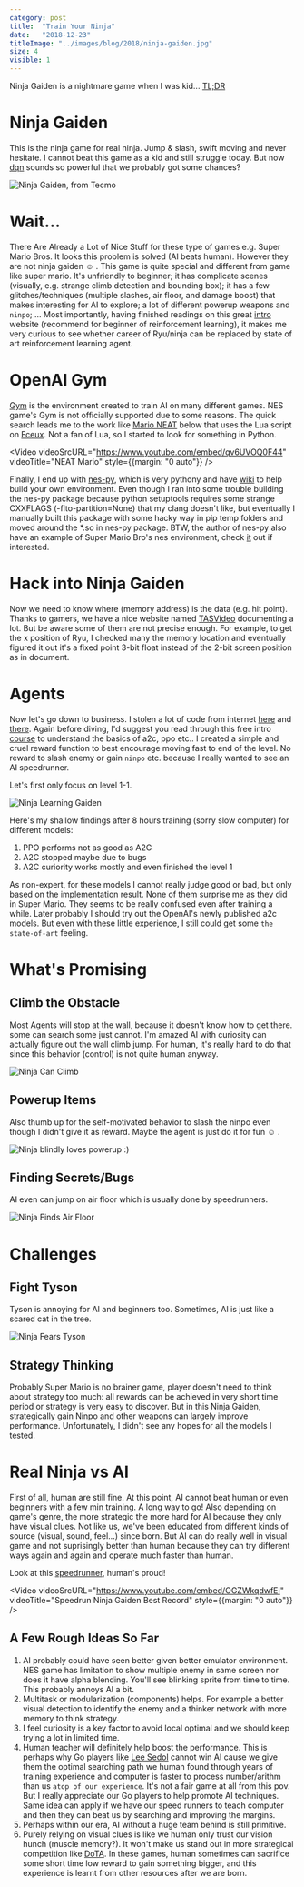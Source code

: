 ```yaml
---
category: post
title:  "Train Your Ninja"
date:   "2018-12-23"
titleImage: "../images/blog/2018/ninja-gaiden.jpg"
size: 4
visible: 1
---
```



Ninja Gaiden is a nightmare game when I was kid... [TL;DR](#tldr)

# Ninja Gaiden

This is the ninja game for real ninja. Jump & slash, swift moving and never hesitate. I cannot beat this game as a kid and still struggle today. But now [dqn](https://deepmind.com/research/dqn/) sounds so powerful that we probably got some chances?

![Ninja Gaiden, from Tecmo](../images/blog/2018/ninja-gaiden.jpg)

# Wait...
There Are Already a Lot of Nice Stuff for these type of games e.g. Super Mario Bros. It looks this problem is solved (AI beats human). However they are not ninja gaiden ☺︎ . This game is quite special and different from game like super mario. It's unfriendly to beginner; it has complicate scenes (visually, e.g. strange climb detection and bounding box); it has a few glitches/techniques (multiple slashes, air floor, and damage boost) that makes interesting for AI to explore; a lot of different powerup weapons and `ninpo`; ... Most importantly, having finished readings on this great [intro](https://simoninithomas.github.io/Deep_reinforcement_learning_Course/) website (recommend for beginner of reinforcement learning), it makes me very curious to see whether career of Ryu/ninja can be replaced by state of art reinforcement learning agent.

# OpenAI Gym
[Gym](https://gym.openai.com/) is the environment created to train AI on many different games. NES game's Gym is not officially supported due to some reasons. The quick search leads me to the work like [Mario NEAT](https://www.youtube.com/watch?v=qv6UVOQ0F44) below that uses the Lua script on [Fceux](http://www.fceux.com/web/home.html). Not a fan of Lua, so I started to look for something in Python. 

<Video
videoSrcURL="https://www.youtube.com/embed/qv6UVOQ0F44"
videoTitle="NEAT Mario"
style={{margin: "0 auto"}}
/>

Finally, I end up with [nes-py](https://github.com/Kautenja/nes-py), which is very pythony and have [wiki](https://github.com/Kautenja/nes-py/wiki/Creating-Environments) to help build your own environment. Even though I ran into some trouble building the nes-py package because python setuptools requires some strange CXXFLAGS (-flto-partition=None) that my clang doesn't like, but eventually I manually built this package with some hacky way in pip temp folders and moved around the *.so in nes-py package. BTW, the author of nes-py also have an example of Super Mario Bro's nes environment, check [it](https://github.com/Kautenja/nes-py/wiki/Creating-Environments) out if interested.

# Hack into Ninja Gaiden
Now we need to know where (memory address) is the data (e.g. hit point). Thanks to gamers, we have a nice website named [TASVideo](http://tasvideos.org/GameResources/NES/NinjaGaiden.html) documenting a lot. But be aware some of them are not precise enough. For example, to get the x position of Ryu, I checked many the memory location and eventually figured it out it's a fixed point 3-bit float instead of the 2-bit screen position as in document.

# Agents
Now let's go down to business. I stolen a lot of code from internet [here](https://github.com/jcwleo/mario_rl) and [there](https://github.com/ikostrikov/pytorch-a2c-ppo-acktr/tree/master/a2c_ppo_acktr). Again before diving, I'd suggest you read through this free intro [course](https://simoninithomas.github.io/Deep_reinforcement_learning_Course/) to understand the basics of a2c, ppo etc.. I created a simple and cruel reward function to best encourage moving fast to end of the level. No reward to slash enemy or gain `ninpo` etc. because I really wanted to see an AI speedrunner.

Let's first only focus on level 1-1. 

![Ninja Learning Gaiden](../images/blog/2018/ninja-struggles.gif)



Here's my shallow findings after 8 hours training (sorry slow computer) for different models:
1. PPO performs not as good as A2C
2. A2C stopped maybe due to bugs
3. A2C curiority works mostly and even finished the level 1

As non-expert, for these models I cannot really judge good or bad, but only based on the implementation result. None of them surprise me as they did in Super Mario. They seems to be really confused even after training a while. Later probably I should try out the OpenAI's newly published a2c models. But even with these little experience, I still could get some `the state-of-art` feeling.


# What's Promising
## Climb the Obstacle
Most Agents will stop at the wall, because it doesn't know how to get there. some can search some just cannot.
I'm amazed AI with curiosity can actually figure out the wall climb jump. For human, it's really hard to do that since this behavior (control) is not quite human anyway.

![Ninja Can Climb](../images/blog/2018/ninja-climb.gif)


## Powerup Items
Also thumb up for the self-motivated behavior to slash the ninpo even though I didn't give it as reward. Maybe the agent is just do it for fun ☺︎ .

![Ninja blindly loves powerup :)](../images/blog/2018/ninja-blindly-powerup.gif)



## Finding Secrets/Bugs
AI even can jump on air floor which is usually done by speedrunners.

![Ninja Finds Air Floor](../images/blog/2018/ninja-air-floor.png)

# Challenges
## Fight Tyson
Tyson is annoying for AI and beginners too. Sometimes, AI is just like a scared cat in the tree. 

![Ninja Fears Tyson](../images/blog/2018/ninja-tyson.png)


## Strategy Thinking
Probably Super Mario is no brainer game, player doesn't need to think about strategy too much: all rewards can be achieved in very short time period or strategy is very easy to discover. But in this Ninja Gaiden, strategically gain Ninpo and other weapons can largely improve performance. Unfortunately, I didn't see any hopes for all the models I tested.


# Real Ninja vs AI
First of all, human are still fine. At this point, AI cannot beat human or even beginners with a few min training. A long way to go! Also depending on game's genre, the more strategic the more hard for AI because they only have visual clues. Not like us, we've been educated from different kinds of source (visual, sound, feel...) since born. But AI can do really well in visual game and not suprisingly better than human because they can try different ways again and again and operate much faster than human. 

Look at this [speedrunner](https://youtu.be/OGZWkqdwfEI?t=8), human's proud!

<Video
videoSrcURL="https://www.youtube.com/embed/OGZWkqdwfEI"
videoTitle="Speedrun Ninja Gaiden Best Record"
style={{margin: "0 auto"}}
/>


<div id="tldr"></div>

## A Few Rough Ideas So Far

1. AI probably could have seen better given better emulator environment. NES game has limitation to show multiple enemy in same screen nor does it have alpha blending. You'll see blinking sprite from time to time. This probably annoys AI a bit.
2. Multitask or modularization (components) helps. For example a better visual detection to identify the enemy and a thinker network with more memory to think strategy.
3. I feel curiosity is a key factor to avoid local optimal and we should keep trying a lot in limited time.
4. Human teacher will definitely help boost the performance. This is perhaps why Go players like [Lee Sedol](https://en.wikipedia.org/wiki/Lee_Sedol) cannot win AI cause we give them the optimal searching path we human found through years of training experience and computer is faster to process number/arithm than us `atop of our experience`. It's not a fair game at all from this pov. But I really appreciate our Go players to help promote AI techniques. Same idea can apply if we have our speed runners to teach computer and then they can beat us by searching and improving the margins. 
5. Perhaps within our era, AI without a huge team behind is still primitive. 
6. Purely relying on visual clues is like we human only trust our vision hunch (muscle memory?). It won't make us stand out in more strategical competition like [DoTA](http://www.dota2.com/). In these games, human sometimes can sacrifice some short time low reward to gain something bigger, and this experience is learnt from other resources after we are born. 


<!--- # Resources
DISPLAY=:0.0 python run.py # Display is to solve the device none error
https://pytorch.org/tutorials/intermediate/reinforcement_q_learning.html
https://www.cs.ubc.ca/~gberseth/blog/category/project.html
https://github.com/udacity/deep-reinforcement-learning/blob/master/dqn/exercise/dqn_agent.py
--->

